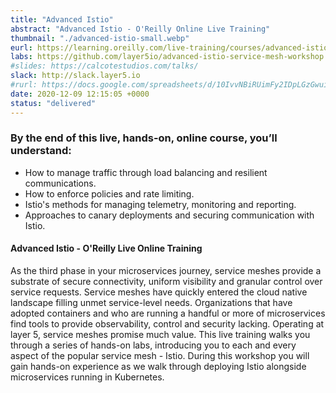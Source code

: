 ```yaml
---
title: "Advanced Istio"
abstract: "Advanced Istio - O'Reilly Online Live Training"
thumbnail: "./advanced-istio-small.webp"
eurl: https://learning.oreilly.com/live-training/courses/advanced-istio/0636920471639/
labs: https://github.com/layer5io/advanced-istio-service-mesh-workshop
#slides: https://calcotestudios.com/talks/
slack: http://slack.layer5.io
#rurl: https://docs.google.com/spreadsheets/d/10IvvNBiRUimFy2IDpLGzGwuiiVl3vFstN7Bx8fJDB0c/edit?usp=sharing
date: 2020-12-09 12:15:05 +0000
status: "delivered"
---
```


### By the end of this live, hands-on, online course, you’ll understand:

- How to manage traffic through load balancing and resilient communications.
- How to enforce policies and rate limiting.
- Istio's methods for managing telemetry, monitoring and reporting.
- Approaches to canary deployments and securing communication with Istio.

<h4>Advanced Istio - O'Reilly Live Online Training</h4>
As the third phase in your microservices journey, service meshes provide a substrate of secure
connectivity, uniform visibility and granular control over service requests. Service meshes have
quickly entered the cloud native landscape filling unmet service-level needs. Organizations that
have adopted containers and who are running a handful or more of microservices find tools to provide
observability, control and security lacking. Operating at layer 5, service meshes promise much
value. This live training walks you through a series of hands-on labs, introducing you to each and
every aspect of the popular service mesh - Istio. During this workshop you will gain hands-on
experience as we walk through deploying Istio alongside microservices running in Kubernetes.
